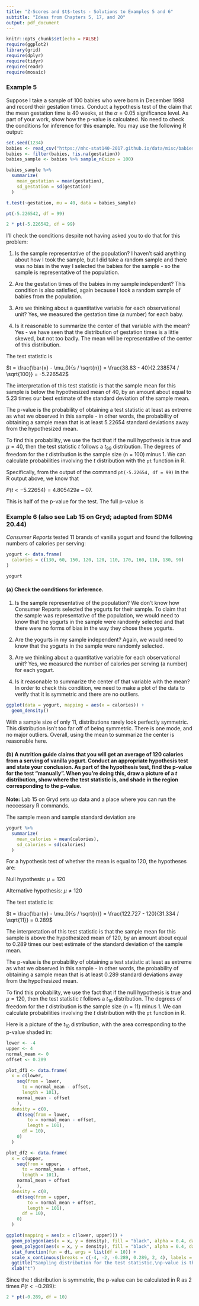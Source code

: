 ```yaml
---
title: "Z-Scores and $t$-tests - Solutions to Examples 5 and 6"
subtitle: "Ideas from Chapters 5, 17, and 20"
output: pdf_document
---
```


```r
knitr::opts_chunk$set(echo = FALSE)
require(ggplot2)
library(grid)
require(dplyr)
require(tidyr)
require(readr)
require(mosaic)
```

### Example 5

Suppose I take a sample of 100 babies who were born in December 1998 and record their gestation times.  Conduct a hypothesis test of the claim that the mean gestation time is 40 weeks, at the $\alpha = 0.05$ significance level.  As part of your work, show how the p-value is calculated.  No need to check the conditions for inference for this example.  You may use the following R output:


```r
set.seed(1234)
babies <- read_csv("https://mhc-stat140-2017.github.io/data/misc/babies1998/babies_dec_1998.csv")
babies <- filter(babies, !is.na(gestation))
babies_sample <- babies %>% sample_n(size = 100)
```

```r
babies_sample %>%
  summarize(
    mean_gestation = mean(gestation),
    sd_gestation = sd(gestation)
  )
```

```r
t.test(~gestation, mu = 40, data = babies_sample)

pt(-5.226542, df = 99)

2 * pt(-5.226542, df = 99)
```

I'll check the conditions despite not having asked you to do that for this problem:

1. Is the sample representative of the population? I haven't said anything about how I took the sample, but I did take a random sample and there was no bias in the way I selected the babies for the sample - so the sample is representative of the population.

2. Are the gestation times of the babies in my sample independent?  This condition is also satisfied, again because I took a random sample of babies from the population.

3. Are we thinking about a quantitative variable for each observational unit?  Yes, we measured the gestation time (a number) for each baby.

4. Is it reasonable to summarize the center of that variable with the mean?  Yes - we have seen that the distribution of gestation times is a little skewed, but not too badly.  The mean will be representative of the center of this distribution.

The test statistic is

$t = \frac{\bar{x} - \mu_0}{s / \sqrt{n}} = \frac{38.83 - 40}{2.238574 / \sqrt{100}} = -5.226542$

The interpretation of this test statistic is that the sample mean for this sample is below the hypothesized mean of 40, by an amount about equal to 5.23 times our best estimate of the standard deviation of the sample mean.

The p-value is the probability of obtaining a test statistic at least as extreme as what we observed in this sample - in other words, the probability of obtaining a sample mean that is at least 5.22654 standard deviations away from the hypothesized mean.

To find this probability, we use the fact that if the null hypothesis is true and $\mu = 40$, then the test statistic $t$ follows a $t_{99}$ distribution.  The degrees of freedom for the $t$ distribution is the sample size (n = 100) minus 1.  We can calculate probabilities involving the $t$ distribution with the `pt` function in R.

Specifically, from the output of the command `pt(-5.22654, df = 99)` in the R output above, we know that

$P(t < -5.22654) = 4.805429e-07$.

This is half of the p-value for the test.  The full p-value is

\begin{align*}
&P(t < -5.22654 \text{ or } t > 5.22654) = P(t < -5.22654) + P(t > 5.22654) \\
&\qquad = 2 * P(t < -5.22654) \\
&\qquad = 2 * 4.805429e-07 \\
&\qquad = 9.610858e-07
\end{align*}

\newpage

### Example 6 (also see Lab 15 on Gryd; adapted from SDM4 20.44)

*Consumer Reports* tested 11 brands of vanilla yogurt and found the following numbers of calories per serving:

```r
yogurt <- data.frame(
  calories = c(130, 60, 150, 120, 120, 110, 170, 160, 110, 130, 90)
)
```

```r
yogurt
```

#### (a) Check the conditions for inference.

1. Is the sample representative of the population? We don't know how Consumer Reports selected the yogurts for their sample.  To claim that the sample was representative of the population, we would need to know that the yogurts in the sample were randomly selected and that there were no forms of bias in the way they chose these yogurts.

2. Are the yogurts in my sample independent?  Again, we would need to know that the yogurts in the sample were randomly selected.

3. Are we thinking about a quantitative variable for each observational unit?  Yes, we measured the number of calories per serving (a number) for each yogurt.

4. Is it reasonable to summarize the center of that variable with the mean?  In order to check this condition, we need to make a plot of the data to verify that it is symmetric and there are no outliers.

```r
ggplot(data = yogurt, mapping = aes(x = calories)) +
  geom_density()
```

With a sample size of only 11, distributions rarely look perfectly symmetric.  This distribution isn't too far off of being symmetric.  There is one mode, and no major outliers.  Overall, using the mean to summarize the center is reasonable here.

#### (b) A nutrition guide claims that you will get an average of 120 calories from a serving of vanilla yogurt.  Conduct an appropriate hypothesis test and state your conclusion.  As part of the hypothesis test, find the p-value for the test "manually".  When you're doing this, draw a picture of a $t$ distribution, show where the test statistic is, and shade in the region corresponding to the p-value.

**Note:** Lab 15 on Gryd sets up data and a place where you can run the neccessary R commands.

The sample mean and sample standard deviation are

```r
yogurt %>%
  summarize(
    mean_calories = mean(calories),
    sd_calories = sd(calories)
  )
```

For a hypothesis test of whether the mean is equal to 120, the hypotheses are:

Null hypothesis: $\mu = 120$

Alternative hypothesis: $\mu \neq 120$

The test statistic is:

$t = \frac{\bar{x} - \mu_0}{s / \sqrt{n}} = \frac{122.727 - 120}{31.334 / \sqrt{11}} = 0.289$

The interpretation of this test statistic is that the sample mean for this sample is above the hypothesized mean of 120, by an amount about equal to 0.289 times our best estimate of the standard deviation of the sample mean.

The p-value is the probability of obtaining a test statistic at least as extreme as what we observed in this sample - in other words, the probability of obtaining a sample mean that is at least 0.289 standard deviations away from the hypothesized mean.

To find this probability, we use the fact that if the null hypothesis is true and $\mu = 120$, then the test statistic $t$ follows a $t_{10}$ distribution.  The degrees of freedom for the $t$ distribution is the sample size (n = 11) minus 1.  We can calculate probabilities involving the $t$ distribution with the `pt` function in R.

Here is a picture of the $t_{10}$ distribution, with the area corresponding to the p-value shaded in:

```r
lower <- -4
upper <- 4
normal_mean <- 0
offset <- 0.289

plot_df1 <- data.frame(
  x = c(lower,
    seq(from = lower,
      to = normal_mean - offset,
      length = 101),
    normal_mean - offset
    ),
  density = c(0,
    dt(seq(from = lower,
        to = normal_mean - offset,
        length = 101),
      df = 10),
    0)
  )

plot_df2 <- data.frame(
  x = c(upper,
    seq(from = upper,
      to = normal_mean + offset,
      length = 101),
    normal_mean + offset
    ),
  density = c(0,
    dt(seq(from = upper,
        to = normal_mean + offset,
        length = 101),
      df = 10),
    0)
  )

ggplot(mapping = aes(x = c(lower, upper))) +
  geom_polygon(aes(x = x, y = density), fill = "black", alpha = 0.4, data = plot_df1) +
  geom_polygon(aes(x = x, y = density), fill = "black", alpha = 0.4, data = plot_df2) +
  stat_function(fun = dt, args = list(df = 10)) + 
  scale_x_continuous(breaks = c(-4, -2, -0.289, 0.289, 2, 4), labels = c(-4, -2, -0.289, 0.289, 2, 4)) +
  ggtitle("Sampling distribution for the test statistic,\np-value is the area of the shaded region") +
  xlab("t")
```

Since the $t$ distribution is symmetric, the p-value can be calculated in R as 2 times $P(t < -0.289)$:

```r
2 * pt(-0.289, df = 10)
```



